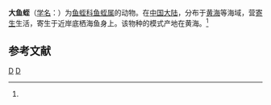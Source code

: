 {{Speciesbox
| taxon = Piscicola magna
| binomial_authority = (Yang, 1984)<ref name='id10280'>{{cite web| url =http://www.bioinfo.cn/db05/BjdwSpecies.php?action=view&id=10280| title =大鱼蛭| work =《中国动物物种编目数据库》| publisher =中国科学院微生物研究所| author =中国科学院动物研究所| accessdate =2009-04-16| deadurl =yes| archiveurl =https://web.archive.org/web/20160305004756/http://www.bioinfo.cn/db05/BjdwSpecies.php?action=view&id=10280| archivedate =2016-03-05}}</ref>
}}

'''大鱼蛭'''（[[学名|学名]]：{{lang|la|''Piscicola magna''}}）为[[鱼蛭科|鱼蛭科]][[鱼蛭属|鱼蛭属]]的动物。在[[中国大陆|中国大陆]]，分布于[[黄海|黄海]]等海域，营[[寄生|寄生]]生活，寄生于近岸底栖海鱼身上。该物种的模式产地在黄海。<ref name='id10280'/>

== 参考文献 ==
{{reflist}}

{{Taxonbar|from=Q10938626}}

[[Category:1984年描述的动物|D]]
[[Category:鱼蛭属|D]]


{{环节动物小作品}}
